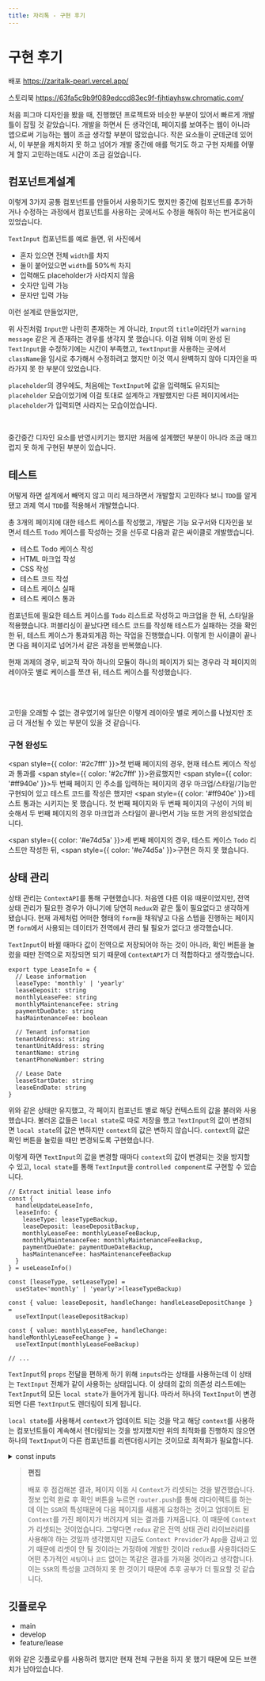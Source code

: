 ```yaml
---
title: 자리톡 - 구현 후기
---
```



# 구현 후기

배포
https://zaritalk-pearl.vercel.app/

스토리북
https://63fa5c9b9f089edccd83ec9f-fjhtiayhsw.chromatic.com/

처음 피그마 디자인을 봤을 때, 진행했던 프로젝트와 비슷한 부분이 있어서 빠르게 개발틀이 잡힐 것 같았습니다.
개발을 하면서 든 생각인데, 페이지를 보여주는 웹이 아니라 앱으로써 기능하는 웹이 조금 생각할 부분이 많았습니다.
작은 요소들이 군데군데 있어서, 이 부분을 캐치하지 못 하고 넘어가 개발 중간에 애를 먹기도 하고
구현 자체를 어떻게 할지 고민하는데도 시간이 조금 길었습니다.


## 컴포넌트계설계

<Screenshot src={ComponentsScreenshot} alt="공통 컴포넌트" />

이렇게 3가지 공통 컴포넌트를 만들어서 사용하기도 했지만 중간에 컴포넌트를 추가하거나 수정하는 과정에서
컴포넌트를 사용하는 곳에서도 수정을 해줘야 하는 번거로움이 있었습니다.

`TextInput` 컴포넌트를 예로 들면, 위 사진에서

- 혼자 있으면 전체 `width`를 차지
- 둘이 붙어있으면 `width`를 50%씩 차지
- 입력해도 placeholder가 사라지지 않음
- 숫자만 입력 가능
- 문자만 입력 가능

이런 설계로 만들었지만,

<Screenshot src={InputScreenshot} alt="입력 컴포넌트" />

위 사진처럼 `Input`만 나란히 존재하는 게 아니라, `Input`의 `title`이라던가 `warning message` 같은 게
존재하는 경우를 생각지 못 했습니다. 이걸 위해 이미 완성 된 `TextInput`을 수정하기에는 시간이 부족했고,
`TextInput`을 사용하는 곳에서 `className`을 임시로 추가해서 수정하려고 했지만 이것 역시 완벽하지 않아
디자인을 따라가지 못 한 부분이 있었습니다.

`placeholder`의 경우에도, 처음에는 `TextInput`에 값을 입력해도 유지되는 `placeholder` 모습이었기에
이걸 토대로 설계하고 개발했지만 다른 페이지에서는 `placeholder`가 입력되면 사라지는 모습이었습니다.

<Screenshot
  src={InputActivePlaceholder}
  alt="placeholder 고정"
  caption="placeholder 고정"
/>

<br />

<Screenshot
  src={InputPassivePlaceholder}
  alt="placeholder 사라짐"
  caption="placeholder 사라짐"
/>

중간중간 디자인 요소를 반영시키기는 했지만 처음에 설계했던 부분이 아니라 조금 매끄럽지 못 하게
구현된 부분이 있습니다.

## 테스트

어떻게 하면 설계에서 빼먹지 않고 미리 체크하면서 개발할지 고민하다 보니
`TDD`를 알게 됐고 과제 역시 `TDD`를 적용해서 개발했습니다.

총 3개의 페이지에 대한 테스트 케이스를 작성했고, 개발은 기능 요구서와 디자인을 보면서 테스트 `Todo` 케이스를 작성하는
것을 선두로 다음과 같은 싸이클로 개발했습니다.

- 테스트 Todo 케이스 작성
- HTML 마크업 작성
- CSS 작성
- 테스트 코드 작성
- 테스트 케이스 실패
- 테스트 케이스 통과

컴포넌트에 필요한 테스트 케이스를 `Todo` 리스트로 작성하고 마크업을 한 뒤, 스타일을 적용했습니다.
퍼블리싱이 끝났다면 테스트 코드를 작성해 테스트가 실패하는 것을 확인한 뒤,
테스트 케이스가 통과되게끔 하는 작업을 진행했습니다.
이렇게 한 사이클이 끝나면 다음 페이지로 넘어가서 같은 과정을 반복했습니다.

현재 과제의 경우, 비교적 작아 하나의 모듈이 하나의 페이지가 되는 경우라
각 페이지의 레이아웃 별로 케이스를 쪼갠 뒤, 테스트 케이스를 작성했습니다.


<Screenshot src={TestInfoScreenshot} alt="Info page test case" />

<br />

<Screenshot src={TestAddressScreenshot} alt="Address page test case" />

<br />

<Screenshot src={TestCompleteScreenshot} alt="Complete page test case" />

고민을 오래할 수 없는 경우였기에 일단은 이렇게 레이아웃 별로 케이스를 나눴지만
조금 더 개선될 수 있는 부분이 있을 것 같습니다.

### 구현 완성도

<span style={{ color: '#2c7fff' }}>첫 번째 페이지</span>의 경우, 현재 테스트
케이스 작성과 통과를 <span style={{ color: '#2c7fff' }}>완료</span>했지만
<span style={{ color: '#ff940e' }}>두 번째 페이지 </span>인 주소를 입력하는
페이지의 경우 마크업/스타일/기능만 구현되어 있고 테스트 코드를 작성은 했지만
<span style={{ color: '#ff940e' }}>테스트 통과는 시키지는 못 했습니다.</span> 첫
번째 페이지와 두 번째 페이지의 구성이 거의 비슷해서 두 번째 페이지의 경우
마크업과 스타일이 끝나면서 기능 또한 거의 완성되었습니다.

<span style={{ color: '#e74d5a' }}>세 번째 페이지</span>의 경우, 테스트 케이스
`Todo` 리스트만 작성한 뒤, <span style={{ color: '#e74d5a' }}>구현은 하지 못 했습니다.</span>

## 상태 관리

상태 관리는 `ContextAPI`를 통해 구현했습니다. 처음엔 다른 이유 때문이었지만,
전역 상태 관리가 필요한 경우가 아니기에 당연히 `Redux`와 같은 툴이 필요없다고 생각하게 됐습니다.
현재 과제처럼 어떠한 형태의 `form`을 채워넣고 다음 스텝을 진행하는 페이지면
`form`에서 사용되는 데이터가 전역에서 관리 될 필요가 없다고 생각했습니다.

`TextInput`이 바뀔 때마다 값이 전역으로 저장되어야 하는 것이 아니라, 확인 버튼을 눌렀을 때만
전역으로 저장되면 되기 때문에 `ContextAPI`가 더 적합하다고 생각했습니다.

```tsx LeaseInfoProvider.tsx
export type LeaseInfo = {
  // Lease information
  leaseType: 'monthly' | 'yearly'
  leaseDeposit: string
  monthlyLeaseFee: string
  monthlyMaintenanceFee: string
  paymentDueDate: string
  hasMaintenanceFee: boolean

  // Tenant information
  tenantAddress: string
  tenantUnitAddress: string
  tenantName: string
  tenantPhoneNumber: string

  // Lease Date
  leaseStartDate: string
  leaseEndDate: string
}
```

위와 같은 상태만 유지했고, 각 페이지 컴포넌트 별로 해당 컨텍스트의 값을 불러와 사용했습니다.
불러온 값들은 `local state`로 따로 저장을 했고 `TextInput`의 값이 변경되면 `local state`의 값은
변하지만 `context`의 값은 변하지 않습니다. `context`의 값은 확인 버튼을 눌렀을 때만 변경되도록
구현했습니다.

이렇게 하면 `TextInput`의 값을 변경할 때마다 `context`의 값이 변경되는 것을 방지할 수 있고,
`local state`를 통해 `TextInput`을 `controlled component`로 구현할 수 있습니다.

```tsx /lease/info.tsx
// Extract initial lease info
const {
  handleUpdateLeaseInfo,
  leaseInfo: {
    leaseType: leaseTypeBackup,
    leaseDeposit: leaseDepositBackup,
    monthlyLeaseFee: monthlyLeaseFeeBackup,
    monthlyMaintenanceFee: monthlyMaintenanceFeeBackup,
    paymentDueDate: paymentDueDateBackup,
    hasMaintenanceFee: hasMaintenanceFeeBackup
  }
} = useLeaseInfo()

const [leaseType, setLeaseType] =
  useState<'monthly' | 'yearly'>(leaseTypeBackup)

const { value: leaseDeposit, handleChange: handleLeaseDepositChange } =
  useTextInput(leaseDepositBackup)

const { value: monthlyLeaseFee, handleChange: handleMonthlyLeaseFeeChange } =
  useTextInput(monthlyLeaseFeeBackup)

// ...
```

`TextInput`의 `props` 전달을 편하게 하기 위해 `inputs`라는 상태를 사용하는데
이 상태는 `TextInput` 전체가 같이 사용하는 상태입니다.
이 상태의 값의 의존성 리스트에는 `TextInput`의 모든 `local state`가 들어가게 됩니다.
따라서 하나의 `TextInput`이 변경되면 다른 `TextInput`도 렌더링이 되게 됩니다.

`local state`를 사용해서 `context`가 업데이트 되는 것을 막고 해당 `context`를 사용하는
컴포넌트들이 계속해서 렌더링되는 것을 방지했지만 위의 최적화를 진행하지 않으면
하나의 `TextInput`이 다른 컴포넌트를 리렌더링시키는 것이므로 최적화가 필요합니다.

<details>
  <summary>const inputs</summary>

```tsx
const inputs = useMemo(
  () => ({
    leaseDeposit: {
      value: leaseDeposit,
      placeholder: '보증금',
      handleChange: handleLeaseDepositChange,
      unit: '만원',
      unitRegExp: /[^0-9]/g,
      decorator: 'leaseDeposit'
    },
    monthlyLeaseFee: {
      value: monthlyLeaseFee,
      placeholder: '월 임대료',
      handleChange: handleMonthlyLeaseFeeChange,
      unit: '만원',
      unitRegExp: /[^0-9]/g,
      decorator: 'monthlyLeaseFee'
    },
    monthlyMaintenanceFee: {
      value: monthlyMaintenanceFee,
      placeholder: '월 관리비',
      handleChange: handleMonthlyMaintenanceFeeChange,
      unit: '만원',
      unitRegExp: /[^0-9]/g,
      decorator: 'monthlyMaintenanceFee'
    },
    paymentDueDate: {
      value: paymentDueDate,
      placeholder: '임대료 납부일',
      handleChange: handlePaymentDueDateChange,
      unit: '일',
      unitRegExp: /[^0-9]/g,
      minValue: 1,
      maxValue: 31,
      decorator: 'paymentDueDate'
    }
  }),
  [
    leaseDeposit,
    monthlyLeaseFee,
    monthlyMaintenanceFee,
    paymentDueDate,
    handleLeaseDepositChange,
    handleMonthlyLeaseFeeChange,
    handleMonthlyMaintenanceFeeChange,
    handlePaymentDueDateChange
  ]
)

// ...
<TextInput {...inputs['leaseDeposit']} />
<TextInput {...inputs['monthlyLeaseFee']} />
// ...
```

</details>

> **편집**
>
> 배포 후 점검해본 결과, 페이지 이동 시 `Context`가 리셋되는 것을 발견했습니다.
> 정보 입력 완료 후 확인 버튼을 누르면 `router.push`를 통해 리다이렉트를 하는데
> 이는 `SSR`의 특성때문에 다음 페이지를 새롭게 요청하는 것이고 업데이트 된 `Context`를
> 가진 페이지가 버려지게 되는 결과를 가져옵니다. 이 때문에 `Context`가 리셋되는 것이었습니다.
> 그렇다면 `redux` 같은 전역 상태 관리 라이브러리를 사용해야 하는 것일까 생각했지만
> 지금도 `Context Provider`가 `App`을 감싸고 있기 때문에 리셋이 안 될 것이라는
> 가정하에 개발한 것이라 `redux`를 사용하더라도 어떤 추가적인 `세팅`이나 `코드` 없이는
> 똑같은 결과를 가져올 것이라고 생각합니다. 이는 `SSR`의 특성을 고려하지 못 한 것이기 때문에
> 추후 공부가 더 필요할 것 같습니다.

## 깃플로우

- main
- develop
- feature/lease

위와 같은 깃플로우를 사용하려 했지만 현재 전체 구현을 하지 못 했기 때문에 모든 브랜치가 남아있습니다.
